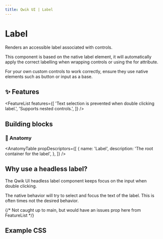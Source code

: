 ```yaml
---
title: Qwik UI | Label
---
```




<StatusBanner status={statusByComponent.headless.Label} />

# Label

Renders an accessible label associated with controls.

<ShowcaseHero />

This component is based on the native label element, it will automatically apply the correct labelling when wrapping controls or using the for attribute.

For your own custom controls to work correctly, ensure they use native elements such as button or input as a base.

## ✨ Features

<FeatureList
  features={[
    'Text selection is prevented when double clicking label.',
    'Supports nested controls.',
  ]}
/>

## Building blocks

<CodeSnippet name="building-blocks" />

### 🎨 Anatomy

<AnatomyTable
  propDescriptors={[
    {
      name: 'Label',
      description: 'The root container for the label',
    },
  ]}
/>

## Why use a headless label?

The Qwik UI headless label component keeps focus on the input when double clicking.

The native behavior will try to select and focus the text of the label. This is often times not the desired behavior.

{/* Not caught up to main, but would have an issues prop here from FeatureList */}

## Example CSS

<CodeSnippet name="label.css" />
